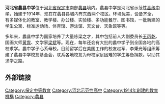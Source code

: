 '''河北省蠡县中学'''位于[[河北省|河北省]][[保定市|保定市]]南部[[蠡县|蠡县]]境内。蠡县中学是河北省示范性[[高级中学|高级中学]]，始建于1914年，现在在蠡县县城内有东西两个校区。环境优美，设备齐全，有多媒体化的教室、教学楼、办公楼、实验楼、多功能餐厅、图书馆，一批新建的学生公寓、标准运动场、体育馆、游泳馆、天文台、天象馆等等。

多年来，蠡县中学为国家培养了大量栋梁之才，其中包括前人大副委员长[[王丙乾|王丙乾]]、国画大师[[黄胄|黄胄]]、文学家[[梁斌_(1914年)|梁斌]]等。现在，每年还会有大批的蠡中学子到全国各地的高校求学。蠡中学子心系母校，目前留学后在美国工作的校友赵军、李秉光等组织筹建了蠡县中学校友基金会，联系各地校友为母校家庭困难的学生筹备捐款，以助其求学之路。

== 外部链接 ==
{{河北省示范性普通高级中学}}

[[Category:保定中等教育|Category:保定中等教育]]
[[Category:河北示范性高中|Category:河北示范性高中]]
[[Category:1914年創建的教育機構|Category:1914年創建的教育機構]]
[[Category:蠡县|Category:蠡县]]
